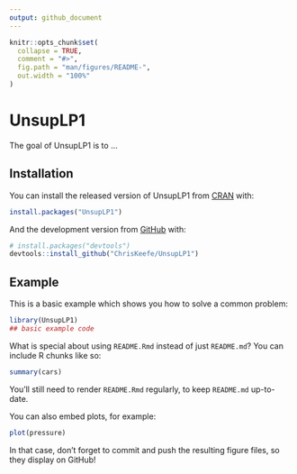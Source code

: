 ```yaml
---
output: github_document
---
```


<!-- README.md is generated from README.Rmd. Please edit that file -->

```r
knitr::opts_chunk$set(
  collapse = TRUE,
  comment = "#>",
  fig.path = "man/figures/README-",
  out.width = "100%"
)
```

# UnsupLP1

<!-- badges: start -->
<!-- badges: end -->

The goal of UnsupLP1 is to ...

## Installation

You can install the released version of UnsupLP1 from [CRAN](https://CRAN.R-project.org) with:

``` r
install.packages("UnsupLP1")
```

And the development version from [GitHub](https://github.com/) with:

``` r
# install.packages("devtools")
devtools::install_github("ChrisKeefe/UnsupLP1")
```
## Example

This is a basic example which shows you how to solve a common problem:

```r
library(UnsupLP1)
## basic example code
```

What is special about using `README.Rmd` instead of just `README.md`? You can include R chunks like so:

```r
summary(cars)
```

You'll still need to render `README.Rmd` regularly, to keep `README.md` up-to-date.

You can also embed plots, for example:

```r
plot(pressure)
```

In that case, don't forget to commit and push the resulting figure files, so they display on GitHub!
